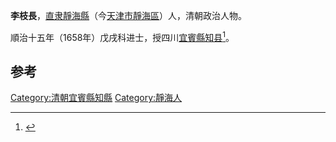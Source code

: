 '''李枝長'''，[[直隶|直隶]][[靜海縣|靜海縣]]（今[[天津市|天津市]][[靜海區|靜海區]]）人，清朝政治人物。

順治十五年（1658年）戊戌科进士，授四川[[宜賓縣|宜賓縣]][[知县|知县]]<ref>{{cite book|author1=天津市地方志编修委员会办公室|title=天津区县旧志点校 武清县志·静海县志|date=2008年6月|publisher=天津：天津社会科学院出版社|isbn=978-7-80688-393-8|pages=386|accessdate=2016-03-24}}</ref>。

==参考==
{{reflist}}
{{清朝人物小作品}}
{{順治十五年戊戌科殿試金榜}}
{{DEFAULTSORT:Li李}}
[[Category:清朝宜賓縣知縣|Category:清朝宜賓縣知縣]]
[[Category:靜海人|Category:靜海人]]